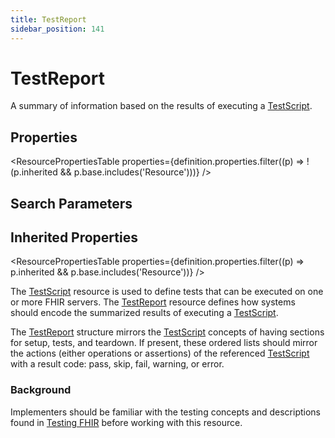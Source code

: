 ```yaml
---
title: TestReport
sidebar_position: 141
---
```



# TestReport

A summary of information based on the results of executing a <a href="/docs/api/fhir/resources/testscript">TestScript</a>.

<Tabs queryString="section">
<TabItem value="schema" label="Schema" default>

## Properties

<ResourcePropertiesTable
  properties={definition.properties.filter((p) => !(p.inherited && p.base.includes('Resource')))}
/>

## Search Parameters

<SearchParamsTable searchParams={definition.searchParameters} />

## Inherited Properties

<ResourcePropertiesTable properties={definition.properties.filter((p) => p.inherited && p.base.includes('Resource'))} />

</TabItem>
  <TabItem value="usage" label="Usage">
    <div> <a name="scope"></a>   <p> The <a href="/docs/api/fhir/resources/testscript">TestScript</a> resource is used to define tests that can be executed on one or more FHIR servers. The <a href="/docs/api/fhir/resources/testreport">TestReport</a> resource defines how systems should encode the summarized results of executing a <a href="/docs/api/fhir/resources/testscript">TestScript</a>. </p> <p> The <a href="/docs/api/fhir/resources/testreport">TestReport</a> structure mirrors the <a href="/docs/api/fhir/resources/testscript">TestScript</a> concepts of having sections for setup, tests, and teardown. If present, these ordered lists should mirror the actions (either operations or assertions) of the referenced <a href="/docs/api/fhir/resources/testscript">TestScript</a> with a result code: pass, skip, fail, warning, or error. </p> </div>
    </TabItem>
  
  <TabItem value="backgroundAndContext" label="Background and Context">
    <div> <a name="bnc"></a>   <h3 class="self-link-parent"> Background <a href="https://www.hl7.org/fhir/testreport.html#7.4.2.1" title="link to here" class="self-link"></a></h3> <p> Implementers should be familiar with the testing concepts and descriptions found in <a href="https://www.hl7.org/fhir/testing.html">Testing FHIR</a> before working with this resource. </p>  </div>
    </TabItem>

</Tabs>

